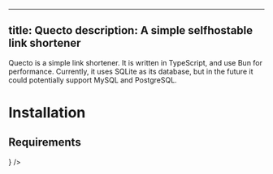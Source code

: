 
---
title: Quecto
description: A simple selfhostable link shortener 
---

Quecto is a simple link shortener. It is written in TypeScript, and use Bun for performance. Currently, it uses SQLite as its database, but in the future it could potentially support MySQL and PostgreSQL.

# Installation
## Requirements


<Cards>
    <Card title="Standalone" href="/installation/standalone" icon={<SiDocker />} /> 
    <Card title="Docker" href="/installation/docker" /> 
</Cards>